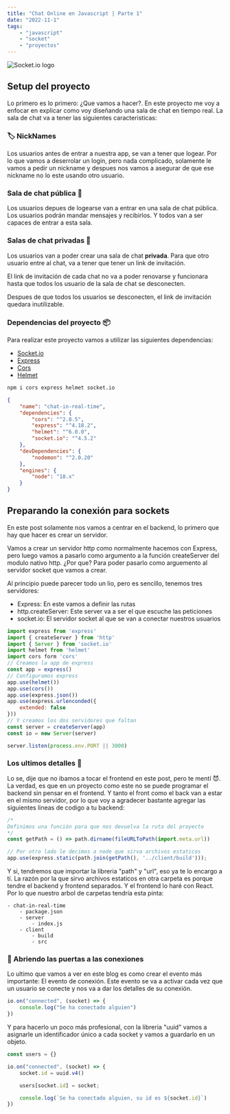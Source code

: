 ```yaml
---
title: "Chat Online en Javascript | Parte 1"
date: "2022-11-1"
tags:
    - "javascript"
    - "socket"
    - "proyectos"
---
```


![Socket.io logo](/socket-io.jpg)

## Setup del proyecto

Lo primero es lo primero: ¿Que vamos a hacer?. En este proyecto me voy a enfocar en explicar como voy diseñando una sala de chat en tiempo real. La sala de chat va a tener las siguientes caracteristicas:

### 🏷 NickNames

Los usuarios antes de entrar a nuestra app, se van a tener que logear. Por lo que vamos a deserrolar un login, pero nada complicado, solamente le vamos a pedir un nickname y despues nos vamos a asegurar de que ese nickname no lo este usando otro usuario.

### Sala de chat pública 👥

Los usuarios depues de logearse van a entrar en una sala de chat pública. Los usuarios podrán mandar mensajes y recibirlos. Y todos van a ser capaces de entrar a esta sala.

### Salas de chat privadas 🔐

Los usuarios van a poder crear una sala de chat **privada**. Para que otro usuario entre al chat, va a tener que tener un link de invitación.

El link de invitación de cada chat no va a poder renovarse y funcionara hasta que todos los usuario de la sala de chat se desconecten.

Despues de que todos los usuarios se desconecten, el link de invitación quedara inutilizable.

### Dependencias del proyecto 📦

Para realizar este proyecto vamos a utilizar las siguientes dependencias:

- [Socket.io](https://socket.io/)
- [Express](https://www.npmjs.com/package/express)
- [Cors](https://www.npmjs.com/package/cors)
- [Helmet](https://www.npmjs.com/package/helmet)

```bash
npm i cors express helmet socket.io
```

```json
{
    "name": "chat-in-real-time",
    "dependencies": {
        "cors": "^2.8.5",
        "express": "^4.18.2",
        "helmet": "^6.0.0",
        "socket.io": "^4.5.2"
    },
    "devDependencies": {
        "nodemon": "^2.0.20"
    },
    "engines": {
        "node": "18.x"
    }
}
```

## Preparando la conexión para sockets

En este post solamente nos vamos a centrar en el backend, lo primero que hay que hacer es crear un servidor.

Vamos a crear un servidor http como normalmente hacemos con Express, pero luego vamos a pasarlo como argumento a la función createServer del modulo nativo http. ¿Por que? Para poder pasarlo como arguemento al servidor socket que vamos a crear.

Al principio puede parecer todo un lio, pero es sencillo, tenemos tres servidores:

- Express: En este vamos a definir las rutas
- http.createServer: Este server va a ser el que escuche las peticiones
- socket.io: El servidor socket al que se van a conectar nuestros usuarios

```javascript
import express from 'express'
import { createServer } from 'http'
import { Server } from 'socket.io'
import helmet from 'helmet'
import cors form 'cors'
// Creamos la app de express
const app = express()
// Configuramos express
app.use(helmet())
app.use(cors())
app.use(express.json())
app.use(express.urlenconded({
    extended: false
}))
// Y creamos los dos servidores que faltan
const server = createServer(app)
const io = new Server(server)

server.listen(process.env.PORT || 3000)
```

### Los ultimos detalles 🎊

Lo se, dije que no ibamos a tocar el frontend en este post, pero te mentí 😈. La verdad, es que en un proyecto como este no se puede programar el backend sin pensar en el frontend. Y tanto el front como el back van a estar en el mismo servidor, por lo que voy a agradecer bastante agregar las siguientes lineas de codigo a tu backend:

```javascript
/*
Definimos una función para que nos devuelva la ruta del proyecto
*/
const getPath = () => path.dirname(fileURLToPath(import.meta.url))

// Por otro lado le decimos a node que sirva archivos estaticos
app.use(express.static(path.join(getPath(), '../client/build')));
```

Y si, tendremos que importar la libreria "path" y "url", eso ya te lo encargo a tí. La razón por la que sirvo archivos estaticos en otra carpeta es porque tendre el backend y frontend separados. Y el frontend lo haré con React. Por lo que nuestro arbol de carpetas tendría esta pinta:

```shell
- chat-in-real-time
    - package.json
    - server
        - index.js
    - client
        - build
        - src
```

### 🚪 Abriendo las puertas a las conexiones

Lo ultimo que vamos a ver en este blog es como crear el evento más importante: El evento de conexión. Este evento se va a activar cada vez que un usuario se conecte y nos va a dar los detalles de su conexión.

```javascript
io.on("connected", (socket) => {
    console.log("Se ha conectado alguien")
})
```

Y para hacerlo un poco más profesional, con la libreria "uuid" vamos a asignarle un identificador único a cada socket y vamos a guardarlo en un objeto.

```javascript
const users = {}

io.on("connected", (socket) => {
    socket.id = uuid.v4()

    users[socket.id] = socket;

    console.log(`Se ha conectado alguien, su id es ${socket.id}`)
})
```